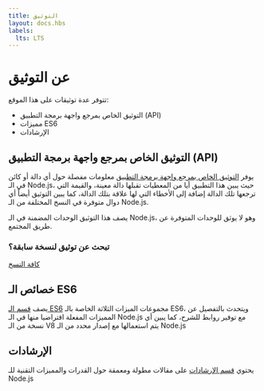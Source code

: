 ```yaml
---
title: التوثيق
layout: docs.hbs
labels:
  lts: LTS
---
```


# عن التوثيق

تتوفر عدة توثيقات على هذا الموقع:

- التوثيق الخاص بمرجع واجهة برمجة التطبيق (API)
- مميزات ES6
- الإرشادات

## التوثيق الخاص بمرجع واجهة برمجة التطبيق (API)

يوفر [التوثيق الخاص بمرجع واجهة برمجة التطبيق](https://nodejs.org/api/) معلومات مفصلة حول أي دالة أو كائن في الـ Node.js، حيث يبين هذا التطبيق أيا من المعطيات تقبلها دالة معينة، والقيمة التي ترجعها تلك الدالة إضافة إلى الأخطاء التي لها علاقة بتلك الدالة، كما يبين التوثيق أيضاً أي دوال متوفرة في النسخ المختلفة من الـ Node.js.

يصف هذا التوثيق الوحدات المضمنة في الـ Node.js، وهو لا يوثق للوحدات المتوفرة عن طريق المجتمع.

<div className="highlight-box">

### تبحث عن توثيق لنسخة سابقة؟

<NodeApiVersionLinks />

[كافة النسخ](https://nodejs.org/docs/)

</div>

## خصائص الـ ES6

يصف [قسم الـ ES6](/ar/docs/es6/) مجموعات الميزات الثلاثة الخاصة بالـ ES6، ويتحدث بالتفصيل عن المميزات المفعلة افتراضيا منها في الـ Node.js مع توفير روابط للشرح، كما يبين أي نسخة من الـ V8 يتم استعمالها مع إصدار محدد من الـ Node.js

## الإرشادات

يحتوي [قسم الإرشادات](/ar/docs/guides/) على مقالات مطولة ومعمقة حول القدرات والمميزات التقنية للـ Node.js
